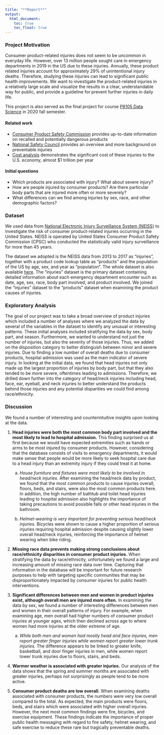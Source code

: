 ```yaml
---
title: "**Report**"
output: 
  html_document:
    toc: true
    toc_float: true
---
```



### Project Motivation 

Consumer product-related injuries does not seem to be uncommon in everyday life. However, over 13 million people sought care in emergency departments in 2019 in the US due to these injuries. Annually, these product related injuries account for approximately 29% of unintentional injury deaths. Therefore, studying these injuries can lead to significant public health improvements. We want to investigate the product-related injuries in a relatively large scale and visualize the results in a clear, understandable way for public, and provide a guideline for prevent further injuries in daily life. 

This project is also served as the final project for course [P8105 Data Science](https://p8105.com/) in 2020 fall semester. 

#### Related work
* [Consumer Product Safety Commission](https://www.cpsc.gov/) provides up-to-date information on recalled and potentially dangerous products
* [National Safety Council](https://injuryfacts.nsc.org/home-and-community/home-and-community-overview/introduction/) provides an overview and more background on preventable injuries
* [Cost analysis](https://pubmed.ncbi.nlm.nih.gov/25084777/) demonstrates the significant cost of these injuries to the U.S. economy, almost $1 trillion per year

#### Initial questions
* Which products are associated with injury? What about severe injury?
* How are people injured by consumer products? Are there particular body parts that are injured more often or more severely?
* What differences can we find among injuries by sex, race, and other demographic factors?


### Dataset 

We used data from [National Electronic Injury Surveillance System (NEISS)](https://www.cpsc.gov/Research--Statistics/NEISS-Injury-Data/) to investigate the risk of consumer product-related injuries occurring in the United States. NEISS is operated by United States Consumer Product Safety Commission (CPSC) who conducted the statistically valid injury surveillance for more than 45 years. 

The dataset we adopted is the NEISS data from 2013 to 2017 as "injuries", together with a product code lookup table as "products" and the population of the US by age, sex, and year as "population". The whole dataset is also available [here](https://github.com/hadley/neiss). The "injuries" dataset is the primary dataset containing detailed information about each emergency department encounter such as date, age, sex, race, body part involved, and product involved. We joined the "injuries" dataset to the "products" dataset when examining the product causes of injuries.

### Exploratory Analysis

The goal of our project was to take a broad overview of product injuries which included a number of analyses where we analyzed the data by several of the variables in the dataset to identify any unusual or interesting patterns. These initial analyses included stratifying the data by sex, body part, and season. Furthermore, we wanted to understand not just the number of injuries, but also the severity of those injuries. Thus, we added on the disposition category to better distinguish between minor and severe injuries. Due to finding a low number of overall deaths due to consumer products, hospital admission was used as the main indicator of severe injury. In looking at the initial data, we found that head injuries not only made up the largest proportion of injuries by body part, but that they also tended to be more severe, oftentimes leading to admissions. Therefore, we drilled down further into the category of head/neck injuries including head, face, ear, eyeball, and neck injuries to better understand the products behind those injuries and any potential disparities we could find among race/ethnicity.

### Discussion
We found a number of interesting and counterintuitive insights upon looking at the data. 

1. **Head injuries were both the most common body part involved and the most likely to lead to hospital admission.** This finding surprised us at first because we would have expected extremities such as hands or arms to be most injured by consumer products. However, considering that the database consists of visits to emergency departments, it would make sense that people would be more likely to seek hospital care due to a head injury than an extremity injury if they could treat it at home. 

    a. *House furniture and fixtures were most likely to be involved in head/neck injuries.* After examining the head/neck data by product, we found that the most common products to cause injuries overall, floors, beds, and stairs, were also the most common products here. In addition, the high number of bathtub and toilet head injuries leading to hospital admission also highlights the importance of taking precautions to avoid possible falls or other head injuries in the bathroom.

    b. *Helmet-wearing is very important for preventing serious head/neck injuries.* Bicycles were shown to cause a higher proportion of serious injuries requiring hospital admission despite causing slightly lower overall head/neck injuries, reinforcing the importance of helmet wearing when bike riding.

2. **Missing race data prevents making strong conclusions about race/ethnicity disparities in consumer product injuries.** When stratifying the data by race/ethnicity, unfortunately we found a large and increasing amount of missing race data over time. Capturing that information in the database will be important for future research purposes to help with targeting specific communities that may be disproportionately impacted by consumer injuries for public health interventions.

3. **Significant differences between men and women in product injuries exist, although overall men are injured more often.** In examining the data by sex, we found a number of interesting differences between men and women in their overall patterns of injury. For example, when examining age, men overall had higher numbers of consumer product injuries at younger ages, which then declined across age to where women had more injuries at the older extreme of age.

    a. *While both men and women had mostly head and face injuries, men report greater finger injuries while women report greater lower trunk injuries.* The difference appears to be linked to greater knife, basketball, and door finger injuries in men, while women report lower trunk injuries due to floors, stairs, and beds. 

4. **Warmer weather is associated with greater injuries.** Our analysis of the data shows that the spring and summer months are associated with greater injuries, perhaps not surprisingly as people tend to be more active. 

5. **Consumer product deaths are low overall.** When examining deaths associated with consumer products, the numbers were very low overall compared to the total. As expected, the main products were floors, beds, and stairs which were associated with higher overall injuries.  However, the next most common findings were fire, bicycles, and exercise equipment. These findings indicate the importance of proper public health messaging with regard to fire safety, helmet wearing, and safe exercise to reduce these rare but tragically preventable deaths.